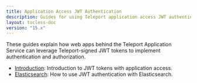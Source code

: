 ```yaml
---
title: Application Access JWT Authentication
description: Guides for using Teleport application access JWT authentication.
layout: tocless-doc
version: "15.x"
---
```


These guides explain how web apps behind the Teleport Application Service can
leverage Teleport-signed JWT tokens to implement authentication and
authorization.

- [Introduction](/docs/application-access/jwt/introduction): Introduction to JWT tokens with application access.
- [Elasticsearch](/docs/application-access/jwt/elasticsearch): How to use JWT authentication with Elasticsearch.
